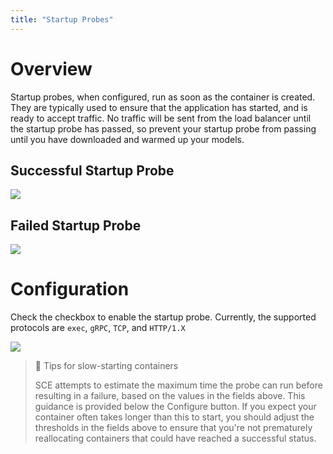 ```yaml
---
title: "Startup Probes"
---
```


# Overview

Startup probes, when configured, run as soon as the container is created. They are typically used to ensure that the application has started, and is ready to accept traffic. No traffic will be sent from the load balancer until the startup probe has passed, so prevent your startup probe from passing until you have downloaded and warmed up your models.

## Successful Startup Probe

<img src="/container-engine/images/c651b89-Startup_Success1.png"/>


## Failed Startup Probe

<img src="/container-engine/images/1046446-Startup_Failure1.png"/>


# Configuration

Check the checkbox to enable the startup probe. Currently, the supported protocols are `exec`, `gRPC`, `TCP`, and `HTTP/1.X`

<img src="/container-engine/images/bff4e47-image.png"/>


> 📘 Tips for slow-starting containers
>
> SCE attempts to estimate the maximum time the probe can run before resulting in a failure, based on the values in the fields above. This guidance is provided below the Configure button. If you expect your container often takes longer than this to start, you should adjust the thresholds in the fields above to ensure that you're not prematurely reallocating containers that could have reached a successful status.

